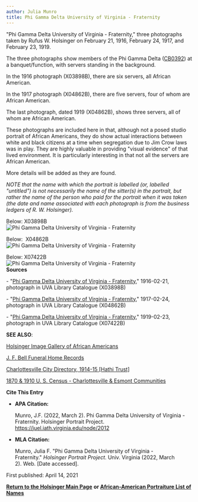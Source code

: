 ```yaml
---
author: Julia Munro
title: Phi Gamma Delta University of Virginia - Fraternity
---
```

"Phi Gamma Delta University of Virginia - Fraternity," three photographs taken by Rufus W. Holsinger on February 21, 1916, February 24, 1917, and February 23, 1919. 

The three photographs show members of the Phi Gamma Delta ([CB0392](http://juel.iath.virginia.edu/public_cb?cb=392#m1 "Phi Gamma Delta University of Virginia - Fraternity")) at a banquet/function, with servers standing in the background. 

In the 1916 photograph (X03898B), there are six servers, all African American. 

In the 1917 photograph (X04862B), there are five servers, four of whom are African American.

The last photograph, dated 1919 (X04862B), shows three servers, all of whom are African American.

These photographs are included here in that, although not a posed studio portrait of African Americans, they do show actual interactions between white and black citizens at a time when segregation due to Jim Crow laws was in play. They are highly valuable in providing "visual evidence" of that lived environment. It is particularly interesting in that not all the servers are African American.

More details will be added as they are found.

_NOTE that the name with which the portrait is labelled (or, labelled "untitled") is not necessarily the name of the sitter(s) in the portrait, but rather the name of the person who paid for the portrait when it was taken (the date and name associated with each photograph is from the business ledgers of R. W. Holsinger)._ 

Below: X03898B  
![Phi Gamma Delta University of Virginia - Fraternity](https://iiif.lib.virginia.edu/iiif/uva-lib:1043910/full/778,561/0/default.jpg "Phi Gamma Delta University of Virginia - Fraternity")

Below:  X04862B  
![Phi Gamma Delta University of Virginia - Fraternity](https://iiif.lib.virginia.edu/iiif/uva-lib:1045115/full/778,561/0/default.jpg "Phi Gamma Delta University of Virginia - Fraternity")

Below: X07422B  
![Phi Gamma Delta University of Virginia - Fraternity](https://iiif.lib.virginia.edu/iiif/uva-lib:1050642/full/778,561/0/default.jpg "Phi Gamma Delta University of Virginia - Fraternity")  
**Sources**

\- "[Phi Gamma Delta University of Virginia - Fraternity](https://v3.lib.virginia.edu/sources/images/items/uva-lib:1043910 "Phi Gamma Delta University of Virginia - Fraternity")," 1916-02-21, photograph in UVA Library Catalogue (X03898B)  

  
\- "[Phi Gamma Delta University of Virginia - Fraternity](https://v3.lib.virginia.edu/sources/images/items/uva-lib:1045115 "Phi Gamma Delta University of Virginia - Fraternity")," 1917-02-24, photograph in UVA Library Catalogue (X04862B)    
  

\- "[Phi Gamma Delta University of Virginia - Fraternity](https://v3.lib.virginia.edu/sources/images/items/uva-lib:1045115 "Phi Gamma Delta University of Virginia - Fraternity")," 1919-02-23, photograph in UVA Library Catalogue (X07422B)  

**SEE ALSO**:

[Holsinger Image Gallery of African Americans](http://rwholsingerphotos.org/images.php "Holsinger Image Gallery of African Americans")

[J. F. Bell Funeral Home Records](http://www2.vcdh.virginia.edu/afam/raceandplace/perl_scripts/funeral_search.html "J. F. Bell Funeral Home Database")

[Charlottesville City Directory, 1914-15 \[Hathi Trust\]](https://catalog.hathitrust.org/Record/101954103 "Charlottesville City Directory, 1914-15") 

[1870 & 1910 U. S. Census - Charlottesville & Esmont Communities](http://www2.vcdh.virginia.edu/afam/raceandplace/census/search_both.html "1870 & 1910 U. S. Census: Charlottesville and Esmont Communities")

**Cite This Entry**

*   **APA Citation:**
    
    Munro, J.F. (2022, March 2). Phi Gamma Delta University of Virginia - Fraternity. Holsinger Portrait Project. https://juel.iath.virginia.edu/node/2012
    
*   **MLA Citation:**
    
    Munro, Julia F. "Phi Gamma Delta University of Virginia - Fraternity." _Holsinger Portrait Project_. Univ. Virginia (2022, March 2). Web. \[Date accessed\].
    

First published: April 14, 2021

[**Return to the Holsinger Main Page**](http://juel.iath.virginia.edu/node/980) **or [African-American Portraiture List of Names](http://juel.iath.virginia.edu/node/996)**